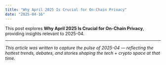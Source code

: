 ```yaml
---
title: "Why April 2025 Is Crucial for On-Chain Privacy"
date: "2025-04-16"
---
```


This post explores **Why April 2025 Is Crucial for On-Chain Privacy**, providing insights relevant to 2025-04.

---

*This article was written to capture the pulse of 2025-04 — reflecting the hottest trends, debates, and stories shaping the tech + crypto space at that time.*
